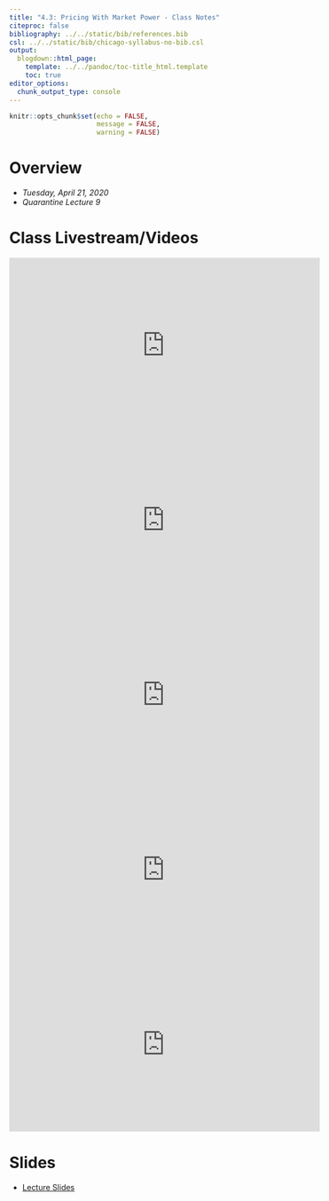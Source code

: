 ```yaml
---
title: "4.3: Pricing With Market Power - Class Notes"
citeproc: false
bibliography: ../../static/bib/references.bib
csl: ../../static/bib/chicago-syllabus-no-bib.csl
output:
  blogdown::html_page:
    template: ../../pandoc/toc-title_html.template
    toc: true
editor_options: 
  chunk_output_type: console
---
```


```r
knitr::opts_chunk$set(echo = FALSE,
                      message = FALSE,
                      warning = FALSE)
```

# Overview

- *Tuesday, April 21, 2020*
- *Quarantine Lecture 9*


# Class Livestream/Videos

<iframe width="560" height="315" src="https://www.youtube.com/embed/6gENuOU8cU0" frameborder="0" allow="accelerometer; autoplay; encrypted-media; gyroscope; picture-in-picture" allowfullscreen></iframe>

<iframe width="560" height="315" src="https://www.youtube.com/embed/Rg6FyK-fRhE" frameborder="0" allow="accelerometer; autoplay; encrypted-media; gyroscope; picture-in-picture" allowfullscreen></iframe>

<iframe width="560" height="315" src="https://www.youtube.com/embed/DxAcSoiUvrE" frameborder="0" allow="accelerometer; autoplay; encrypted-media; gyroscope; picture-in-picture" allowfullscreen></iframe>

<iframe width="560" height="315" src="https://www.youtube.com/embed/ozkVBdzGIZ4" frameborder="0" allow="accelerometer; autoplay; encrypted-media; gyroscope; picture-in-picture" allowfullscreen></iframe>

<iframe width="560" height="315" src="https://www.youtube.com/embed/JYXuoIta0RA" frameborder="0" allow="accelerometer; autoplay; encrypted-media; gyroscope; picture-in-picture" allowfullscreen></iframe>


# Slides

- [<i class="fas fa-external-link-square-alt"></i> Lecture Slides](/slides/4.3-slides.html)
